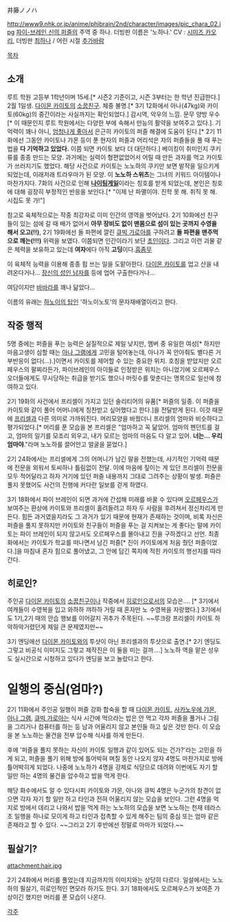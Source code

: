 井藤ノノハ

http://www9.nhk.or.jp/anime/phibrain/2nd/character/images/pic_chara_02.jpg
[[파이-브레인 신의 퍼즐]]의 주역 중 하나. 더빙판 이름은 '노하나.' CV : [[시미즈 카오리]], 더빙판 [[최하나]] / 어린 시절 [[추가바람]]

[[목차]]
== 소개 ==
루트 학원 고등부 1학년이며 15세.[* 시즌2 기준이고, 시즌 3부터는 한 학년 진급한다.] 2월 1일생. [[다이몬 카이토]]의 [[소꿉친구]]. 체중 불명.[* 3기 12화에서 아나(47kg)와 카이토(60kg)의 중간이라는 사실까지는 확인되었다.] 감시역, 악우의 느낌. 문무 양방 우수[* 이 때문인지 루트 학원에서는 다양한 부에 속해서 만능의 활약을 보여주고 있다.]. 기억력이 꽤나 아니, [[완전기억능력|엄청나게 좋아서]] 은근히 카이토의 퍼즐 해결에 도움이 된다.[* 2기 11화에선 그동안 카이토나 갸몬 등이 푼 현자의 퍼즐과 어리석은 자의 퍼즐들을 풀 때 푸는 법을 '''다 기억하고 있었다.''' 이쯤 되면 카이토 보다 더 대단하다.] 베이킹이 취미인지 쿠키 류를 종종 만드는 모양. 과거에는 실력이 형편없었어서 어릴 때 만든 과자를 먹고 카이토가 쓰러지기도 했었다. 해당 사건으로 카이토는 노노하의 쿠키만 보면 발작을 일으키게 되었는데, 이래저래 트라우마가 된 모양. 이 '''노노하 스위츠'''는 그녀의 키워드 아이템이나 마찬가지다. 7화의 사건으로 인해 '''[[플로렌스 나이팅게일|나이팅게일]]'''이라는 칭호를 받게 되었는데, 본인은 칭호에 대해 굉장히 부정적인 반응을 보인다.[* "이제 난 파멸이야. 진학 못 해. 취직 못 해. 시집도 못 가!"]

참고로 육체적으로는 작중 최강자로 이미 인간의 영역을 벗어났다. 2기 10화에선 친구들이 있는 섬에 갈 때 배가 없어서 '''아무 장비도 없이 맨몸으로 섬이 있는 곳까지 수영을 해서 오고(!!)''', 2기 19화에선 돌 파편에 깔린 [[큐빅 가로아]]를 구하려고 '''돌 파편을 맨주먹으로 깨는(!!!)''' 위력을 보였다. 이쯤되면 인간이라기 보단 [[초인]]이다. 그리고 이런 괴물 같은 체력을 보유하고 있는데 '''여자'''에다 아직 '''고딩'''이다.[[흠좀무]]

이 육체적 능력을 이용해 종종 힘 쓰는 일을 도맡아한다. [[다이몬 카이토]]를 업고 산을 내려온다거나… [[헬베르트 뮬러|장신의 성인 남자]]를 등에 업어 구출한다거나…

여담이지만 [[바바라]]를 꽤나 닮았다...

이름의 유래는 [[하노이의 탑]]인 '하노이노토'의 문자재배열이라고 한다.

== 작중 행적 ==
5명 중에는 퍼즐을 푸는 능력은 실질적으로 제일 낮지만, 멤버 중 유일한 여성[* 하지만 마음고생이 심할 때는 [[아나 그램]]에게 고민을 털어놓는데, 아나가 꼭 안아줘도 별다른 거부반응이 없다(…).]이면서 카이토를 제어할 수 있는 중요한 위치. 호칭을 받았지만 오르페우스의 팔찌라든가, 파이브레인의 아이들로 인정받은 위치는 아니었기에 오르페우스 오더들에게도 무시당하는 취급을 받기도 했으나 머릿수를 맞춘다는 명목으로 일선에 참여하고 있다.

2기 19화의 사건에서 프리셀이 가지고 있던 솔리티어의 유품[* 퍼즐의 일종. 이 퍼즐을 카이토와 같이 풀어 어머니에게 칭찬받고 싶어했다고 한다.]을 전달받게 된다. 이것 때문에 [[프리셀(파이브레인)|프리셀]]과 다른 의미로 가까워진다. 머리모양을 바꿨더니 프리셀의 엄마와 비슷하다고 평가되었다.[* 머리를 푼 모습을 본 프리셀은 "엄마하고 꼭 닮았어. 엄마의 펜던트를 걸고, 엄마의 일기를 모조리 외우고, 내가 모르는 엄마의 마음도 다 알고 있어. '''너는... 우리 엄마야'''."라며 노노하를 끌어안고 얼굴을 묻었다.] 

2기 24화에서는 프리셀에게 그의 어머니가 남긴 말을 전했는데, 사기적인 기억력 때문에 전문을 외워서 토씨하나 틀림없이 전달. 이에 마음에 짚이는 게 있던 프리셀이 전문을 모두 적어달라고 하자 거기에 있던 퍼즐 내용까지 그대로 그려주는 상황이 발생. 퍼즐은 풀지 못했어도 사건의 진행에 커다란 일보를 걷게 하였다.

3기 18화에서 파이 브레인이 되면 과거에 간섭해 미래를 바꿀 수 있다며 [[오르페우스]]가 보여주는 환상에 카이토와 프리셀이 홀려들려고 하자 두 사람을 후려쳐서 정신차리게 만든다. 힘든 과거였을지라도 그 과거가 있기 때문에 현재가 존재하는 것이며, 비록 자신은 퍼즐을 풀지 못하지만 카이토와 친구들이 퍼즐을 푸는 걸 지켜보는 게 좋다는 말에 카이토는 파이 브레인이 되지 않고서도 오르페우스를 몰아내고 진을 구하겠다고 선언. 최종화에서는 카이토가 학교를 떠나면서 남긴 퍼즐[* 진이 카이토에게 처음 줬던 퍼즐이었다.]을 마침내 혼자 힘으로 풀어냈고, 그 안에 담긴 쪽지에 적힌 카이토의 행선지를 따라간다.

== 히로인? ==
주인공 [[다이몬 카이토]]의 [[소꿉친구]]이나 작중에서 [[히로인]]으로서의 모습은…. [* 3기에서 여캐들이 수영복을 입고 와하하 꺄하하 거릴 때 혼자만 노 수영복을 자랑했다.] 3기에서도 1기,2기 때의 안습 행보를 이어갈지 귀추가 주목된다. ~~루크랑 프리셀이 카이토 하악하악거렸던게 제일 큰 문제였지만~~

3기 엔딩에선 [[다이몬 카이토]]와의 투샷이 아닌 프리셀과의 투샷으로 출연.[* 2기 엔딩도 그렇고 비공식 이미지도 그렇고 제작진은 이 둘을 미는 걸까….]  노노하 역을 맡은 성우도 실시간으로 시청하고 있다가 엔딩을 보고 놀랐다고 한다.

= 일행의 중심(엄마?) =
2기 11화에서 주인공 일행이 퍼즐 강화 합숙을 할 때 [[다이몬 카이토]], [[사카노우에 갸몬]], [[아나 그램]], [[큐빅 가로아]]는 식사 시간에 먹으라는 밥은 안 먹고 각자 퍼즐을 풀거나 그림을 그리거나 컴퓨터를 하는 등 남과 어울리지 않고 본인들 하고 싶은 것만 한다. 이 모습을 본 노노하는 물건을 전부 압수해 식사를 하게 만든다.

후에 '퍼즐을 풀지 못하는 자신이 카이토 일행과 같이 있어도 되는 건가?'라는 고민을 하게 되고, 퍼즐을 풀기 위해 방에 틀어박혀 며칠 동안 나오지 않자 4명도 마찬가지로 방에 틀어박히게 되었다. 나중에 노노하가 4명을 강제로 식당으로 데려와 이번에도 자기 할 일만 하는 4명의 물건을 압수하고 밥을 먹게 한다.

해당 화수에서도 알 수 있다시피 카이토와 갸몬, 아나와 큐빅 4명은 누군가의 참견이 없으면 각자 자기 할 일만 하고 타인과 전혀 어울리지 않는 모습을 보인다. 그런 4명을 억지로 방에서 데리고 나와서 밥을 먹게 하는 노노하의 모습을 보면 노노하는 천재 테라스 조 일행을 하나로 모이게 하고 타인과 접촉할 수 있게 해주는 팀의 중심 또는 엄마 같은 존재라고 할 수 있다. ~~그리고 2기 후반에선 정말로 마마가 되었다.~~

== 필살기? ==
attachment:hair.jpg

2기 24화에서 머리를 풀었는데 지금까지의 이미지와는 상당히 다르다. 일설에서는 노노하의 필살기, 히로인적인 면모라 하기도 한다. 3기 18화에서도 오르페우스가 보여준 가상이긴 했지만 머리를 푼 모습이 나온다.

[[각주]]
